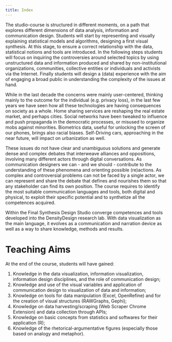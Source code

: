 ```yaml
---
title: Index
---
```


The studio-course is structured in different moments, on a path that explores different dimensions of data analysis, information and communication design. Students will start by representing and visually explaining statistical models and algorithms, designing a first visual synthesis. At this stage, to ensure a correct relationship with the data, statistical notions and tools are introduced. In the following steps students will focus on inquiring the controversies around selected topics by using unstructured data and information produced and shared by non-institutional organizations, communities, collective entities or individuals and activists via the Internet. Finally students will design a (data) experience with the aim of engaging a broad public in understanding the complexity of the issues at hand.

While in the last decade the concerns were mainly user-centered, thinking mainly to the outcome for the individual (e.g. privacy loss), in the last few years we have seen how all these technologies are having consequences on society as a whole. Home sharing services are reshaping the real estate market, and perhaps cities. Social networks have been tweaked to influence and push propaganda in the democratic processes, or misused to organize mobs against minorities. Biometrics data, useful for unlocking the screen of our phones, brings also racial biases. Self-Driving cars, approaching in the near future, will impact on urbanization as well.

These issues do not have clear and unambiguous solutions and generate dense and complex debates that interweave alliances and oppositions, involving many different actors through digital conversations. As communication designers we can - and we should - contribute to the understanding of these phenomena and orienting possible (re)actions. As complex and controversial problems can not be faced by a single actor, we can represent and share the debate that defines and nourishes them so that any stakeholder can find its own position.
The course requires to identify the most suitable communication languages ​​and tools, both digital and physical, to exploit their specific potential and to synthetize all the competences acquired.

Within the Final Synthesis Design Studio converge competences and tools developed into the DensityDesign research lab. With data visualization as the main language, it evolves as a communication and narration device as well as a way to share knowledge, methods and results.

# Teaching Aims
At the end of the course, students will have gained:
1. Knowledge in the data visualization, information visualization, information design disciplines, and the role of communication design;
2. Knowledge and use of the visual variables and application of communication design to visualization of data and information;
3. Knowledge on tools for data manipulation (Excel, OpenRefine) and for the creation of visual structures (RAWGraphs, Gephi);
4. Knowledge on data harvesting/scraping (Web Scraper Chrome Extension) and data collection through APIs;
5. Knowledge on  basic concepts from statistics and softwares for their application (R);
6. Knowledge of the rhetorical-argumentative figures (especially those based on analogy and metaphor).